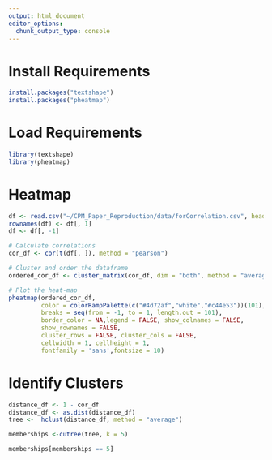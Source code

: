 ```yaml
---
output: html_document
editor_options: 
  chunk_output_type: console
---
```


# Install Requirements
```r
install.packages("textshape")
install.packages("pheatmap")
```

# Load Requirements

```r
library(textshape)
library(pheatmap)
```

# Heatmap

```r
df <- read.csv("~/CPM_Paper_Reproduction/data/forCorrelation.csv", header = TRUE)
rownames(df) <- df[, 1]
df <- df[, -1]

# Calculate correlations
cor_df <- cor(t(df[, ]), method = "pearson")

# Cluster and order the dataframe
ordered_cor_df <- cluster_matrix(cor_df, dim = "both", method = "average")

# Plot the heat-map
pheatmap(ordered_cor_df,
         color = colorRampPalette(c("#4d72af","white","#c44e53"))(101),
         breaks = seq(from = -1, to = 1, length.out = 101),
         border_color = NA,legend = FALSE, show_colnames = FALSE, 
         show_rownames = FALSE,
         cluster_rows = FALSE, cluster_cols = FALSE,
         cellwidth = 1, cellheight = 1,
         fontfamily = 'sans',fontsize = 10)
```

# Identify Clusters

```r
distance_df <- 1 - cor_df
distance_df <- as.dist(distance_df)
tree <-  hclust(distance_df, method = "average")

memberships <-cutree(tree, k = 5)

memberships[memberships == 5]
```






